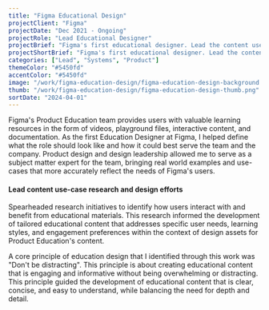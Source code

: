 ```yaml
---
title: "Figma Educational Design"
projectClient: "Figma"
projectDate: "Dec 2021 - Ongoing"
projectRole: "Lead Educational Designer"
projectBrief: "Figma's first educational designer. Lead the content use-case research and design efforts for Figma's educational content within the Product Education team. Worked closely with the product, marketing, community, and advocacy teams to create delightful and engaging educational content. Product Education provides users with valuable learning resources in the form of videos, playground files, interactive content, and documentation. These resources improve user retention and conversions, drive positive revenue, improves approachability for product experiences, and provides insights into design concepts. Further work included in-product education explorations, learning design system, and internal education across multiple teams."
projectShortBrief: "Figma's first educational designer. Lead the content use-case research and design efforts for Figma's educational content within the Product Education team. Created and maintained a design system for educational content, and provided internal education across multiple teams."
categories: ["Lead", "Systems", "Product"]
themeColor: "#5450fd"
accentColor: "#5450fd"
image: "/work/figma-education-design/figma-education-design-background.png"
thumb: "/work/figma-education-design/figma-education-design-thumb.png"
sortDate: "2024-04-01"
---
```


Figma's Product Education team provides users with valuable learning resources in the form of videos, playground files, interactive content, and documentation. As the first Education Designer at Figma, I helped define what the role should look like and how it could best serve the team and the company. Product design and design leadership allowed me to serve as a subject matter expert for the team, bringing real world examples and use-cases that more accurately reflect the needs of Figma's users.

<ImageContainer
    src="https://huecgkkbwknqzn3e.public.blob.vercel-storage.com/work/figma-education-design/figma-education-1-oKgkPngG9zivVz7Kne6icJoFKeTH3A.png"
    alt="Shown is the the Figma Product Education's community profile"
    subtitle="Product Education across various platforms"
/>

#### Lead content use-case research and design efforts

Spearheaded research initiatives to identify how users interact with and benefit from educational materials. This research informed the development of tailored educational content that addresses specific user needs, learning styles, and engagement preferences within the context of design assets for Product Education's content.

A core principle of education design that I identified through this work was "Don't be distracting". This principle is about creating educational content that is engaging and informative without being overwhelming or distracting. This principle guided the development of educational content that is clear, concise, and easy to understand, while balancing the need for depth and detail.
